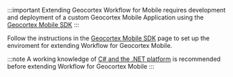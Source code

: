:::important
Extending Geocortex Workflow for Mobile requires development and deployment of a custom Geocortex Mobile Application using the [Geocortex Mobile SDK](../../mobile/quick-start.mdx)
:::

Follow the instructions in the [Geocortex Mobile SDK](../getting-started-mobile.mdx) page to set up the enviroment for extending Workflow for Geocortex Mobile.

:::note
A working knowledge of [C# and the .NET platform](https://dotnet.microsoft.com/) is recommended before extending Workflow for Geocortex Mobile
:::
